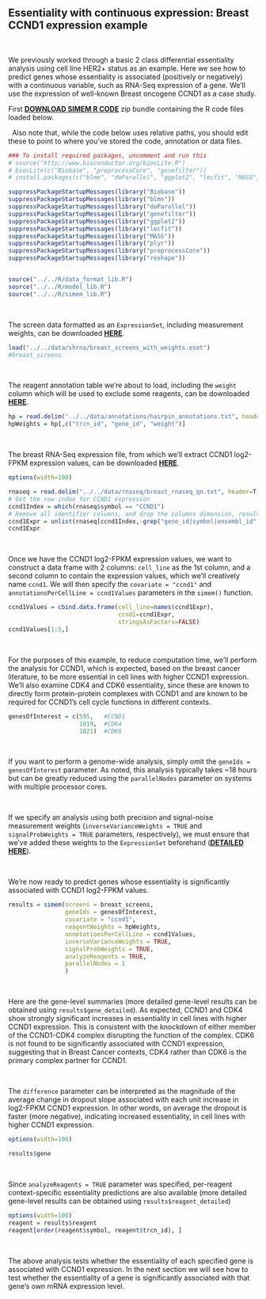 Essentiality with continuous expression: Breast CCND1 expression example
-------------------------------------------------------------

&nbsp;

We previously worked through a basic 2 class differential essentiality analysis using cell line HER2+ status as an example. Here we see how to predict genes whose essentiality is associated (positively or negatively) with a continuous variable, such as RNA-Seq expression of a gene. We'll use the expression of well-known Breast oncogene CCND1 as a case study.

First [__DOWNLOAD SIMEM R CODE__](https://github.com/neellab/simem/blob/master/R/simem_code.zip?raw=true) zip bundle containing the R code files loaded below.

&nbsp;
Also note that, while the code below uses relative paths, you should edit these to point to where you've stored the code, annotation or data files.

```r

### To install required packages, uncomment and run this
# source("http://www.bioconductor.org/biocLite.R")
# biocLite(c("Biobase", "preprocessCore", "genefilter"))
# install.packages(c("blme", "doParallel", "ggplot2", "locfit", "MASS", "plyr", "reshape"))

suppressPackageStartupMessages(library("Biobase"))
suppressPackageStartupMessages(library("blme"))
suppressPackageStartupMessages(library("doParallel"))
suppressPackageStartupMessages(library("genefilter"))
suppressPackageStartupMessages(library("ggplot2"))
suppressPackageStartupMessages(library("locfit"))
suppressPackageStartupMessages(library("MASS"))
suppressPackageStartupMessages(library("plyr"))
suppressPackageStartupMessages(library("preprocessCore"))
suppressPackageStartupMessages(library("reshape"))


source("../../R/data_format_lib.R")
source("../../R/model_lib.R")
source("../../R/simem_lib.R")
```
&nbsp;

The screen data formatted as an `ExpressionSet`, including measurement weights, can be downloaded [__HERE__](https://www.dropbox.com/s/dp278iu9kle98fy/breast_screens_with_weights.eset?dl=1).

```r

load("../../data/shrna/breast_screens_with_weights.eset")
#breast_screens
```
&nbsp;

The reagent annotation table we're about to load, including the `weight` column which will be used to exclude some reagents, can be downloaded [__HERE__](https://github.com/neellab/simem/blob/master/data/annotations/hairpin_annotations.txt.zip?raw=true).
<!---
(https://github.com/neellab/bfg/blob/gh-pages/data/annotations/hairpin_annotations.txt.zip?raw=true).
-->

```r
hp = read.delim("../../data/annotations/hairpin_annotations.txt", header=T, as.is=T, check.names=F)
hpWeights = hp[,c("trcn_id", "gene_id", "weight")]
```
&nbsp;

The breast RNA-Seq expression file, from which we'll extract CCND1 log2-FPKM expression values, can be downloaded [__HERE__](https://github.com/neellab/simem/blob/master/data/rnaseq/breast_rnaseq_qn.txt.zip?raw=true).

```r
options(width=100)

rnaseq = read.delim("../../data/rnaseq/breast_rnaseq_qn.txt", header=T, as.is=T, check.names=F)
# Get the row index for CCND1 expression
ccnd1Index = which(rnaseq$symbol == "CCND1")
# Remove all identifier columns, and drop the columns dimension, resulting in a cell-line-named vector of log2-FPKM values
ccnd1Expr = unlist(rnaseq[ccnd1Index,-grep("gene_id|symbol|ensembl_id", colnames(rnaseq))])
ccnd1Expr
```
&nbsp;

Once we have the CCND1 log2-FPKM expression values, we want to construct a data frame with 2 columns: `cell_line` as the 1st column, and a second column to contain the expression values, which we'll creatively name `ccnd1`. We will then specify the `covariate = "ccnd1"` and `annotationsPerCellLine = ccnd1Values` parameters in the `simem()` function.

```r
ccnd1Values = cbind.data.frame(cell_line=names(ccnd1Expr),
                               ccnd1=ccnd1Expr,
                               stringsAsFactors=FALSE)
ccnd1Values[1:5,]
```
&nbsp;

For the purposes of this example, to reduce computation time, we'll perform the analysis for CCND1, which is expected, based on the breast cancer literature, to be more essential in cell lines with higher CCND1 expression. We'll also examine CDK4 and CDK6 essentiality, since these are known to directly form protein-protein complexes with CCND1 and are known to be required for CCND1's cell cycle functions in different contexts.

```r
genesOfInterest = c(595,   #CCND1
                    1019,  #CDK4
                    1021)  #CDK6
```
&nbsp;

If you want to perform a genome-wide analysis, simply omit the `geneIds = genesOfInterest` parameter. As noted, this analysis typically takes ~18 hours but can be greatly reduced using the `parallelNodes` parameter on systems with multiple processor cores.

&nbsp;

If we specify an analysis using both precision and signal-noise measurement weights (`inverseVarianceWeights = TRUE` and `signalProbWeights = TRUE` parameters, respectively), we must ensure that we've added these weights to the `ExpressionSet` beforehand ([__DETAILED HERE__](https://neellab.github.io/simem/documentation/markdown/weights_precision.html)).

&nbsp;

We're now ready to predict genes whose essentiality is significantly associated with CCND1 log2-FPKM values.

```r

results = simem(screens = breast_screens,
                geneIds = genesOfInterest,
                covariate = "ccnd1",
                reagentWeights = hpWeights,
                annotationsPerCellLine = ccnd1Values,
                inverseVarianceWeights = TRUE,
                signalProbWeights = TRUE,
                analyzeReagents = TRUE,
                parallelNodes = 1
                )
```
&nbsp;

Here are the gene-level summaries (more detailed gene-level results can be obtained using `results$gene_detailed`). As expected, CCND1 and CDK4 show strongly significant increases in essentiality in cell lines with higher CCND1 expression. This is consistent with the knockdown of either member of the CCND1-CDK4 complex disrupting the function of the complex. CDK6 is not found to be significantly associated with CCND1 expression, suggesting that in Breast Cancer contexts, CDK4 rather than CDK6 is the primary complex partner for CCND1.

&nbsp;

The `difference` parameter can be interpreted as the magnitude of the average change in dropout slope associated with each unit increase in log2-FPKM CCND1 expression. In other words, on average the dropout is faster (more negative), indicating increased essentiality, in cell lines with higher CCND1 expression.

```r
options(width=100)

results$gene
```
&nbsp;

Since `analyzeReagents = TRUE` parameter was specified, per-reagent context-specific essentiality predictions are also available (more detailed gene-level results can be obtained using `results$reagent_detailed`)

```r
options(width=100)
reagent = results$reagent
reagent[order(reagent$symbol, reagent$trcn_id), ]
```
&nbsp;

The above analysis tests whether the essentiality of each specified gene is associated with CCND1 expression. In the next section we will see how to test whether the essentiality of a gene is significantly associated with that gene's own mRNA expression level.